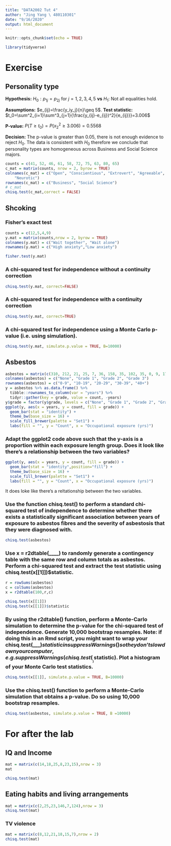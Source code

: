 ```yaml
---
title: "DATA2002 Tut 4"
author: "Jing Yang \ 480110301"
date: "9/16/2020"
output: html_document
---
```


```r
knitr::opts_chunk$set(echo = TRUE)
```

```r
library(tidyverse)
```

# Exercise

## Personality type

**Hypothesis:** $H_0: p_{1j}=p_{2j}$ for $j=1,2,3,4,5$ **vs** $H_1:$ Not all equalities hold.

**Assumptions:** $e_{ij}=\frac{y_iy_j}{n}\geq 5$.
**Test statistic:** $t_0=\sum^2_{i=1}\sum^3_{j=1}{\frac{y_{ij}-e_{ij})^2}{e_{ij}}}=3.006$

**P-value:** $P(T\geq t_0)=P(x^2_2 \geq 3.006)=0.5568$

**Decision:** The p-value is greater than 0.05, there is not enough evidence to reject $H_0$. The data is consistent with $H_0$ therefore we conclude that personality types are homogeneous across Business and Social Science majors.

```r
counts = c(41, 52, 46, 61, 58, 72, 75, 63, 80, 65)
c_mat = matrix(counts, nrow = 2, byrow = TRUE)
colnames(c_mat) = c("Open", "Conscientious", "Extrovert", "Agreeable", 
    "Neurotic")
rownames(c_mat) = c("Business", "Social Science")
# c_mat
chisq.test(c_mat,correct = FALSE)
```

## Shcoking

### Fisher’s exact test
```r
counts = c(12,5,4,9)
y.mat = matrix(counts,nrow = 2, byrow = TRUE)
colnames(y.mat) = c("Wait together", "Wait alone")
rownames(y.mat) = c("High anxiety","Low anxiety")

fisher.test(y.mat)
```

### A chi-squared test for independence without a continuity correction

```r
chisq.test(y.mat, correct=FALSE)
```
### A chi-squared test for independence with a continuity correction

```r
chisq.test(y.mat, correct=TRUE)
```

### A chi-squared test for independence using a Monte Carlo p-value (i.e. using simulation).

```r
chisq.test(y.mat, simulate.p.value = TRUE, B=10000)
```

## Asbestos
```r
asbestos = matrix(c(310, 212, 21, 25, 7, 36, 158, 35, 102, 35, 0, 9, 17, 49, 51, 0, 0, 4, 18, 28), nrow = 5)
colnames(asbestos) = c("None", "Grade 1", "Grade 2", "Grade 3")
rownames(asbestos) = c("0-9", "10-19", "20-29", "30-39", "40+")
y = asbestos %>% as.data.frame() %>% 
  tibble::rownames_to_column(var = "years") %>% 
  tidyr::gather(key = grade, value = count, -years)
y$grade = factor(y$grade, levels = c("None", "Grade 1", "Grade 2", "Grade 3"), ordered = TRUE)
ggplot(y, aes(x = years, y = count, fill = grade)) + 
  geom_bar(stat = "identity") + 
  theme_bw(base_size = 16) + 
  scale_fill_brewer(palette = "Set1") + 
  labs(fill = "", y = "Count", x = "Occupational exposure (yrs)")
```
### Adapt the ggplot2 code above such that the y-axis is a proportion within each exposure length group. Does it look like there’s a relationship between the two variables?
```r
ggplot(y, aes(x = years, y = count, fill = grade)) + 
  geom_bar(stat = "identity",position="fill") + 
  theme_bw(base_size = 16) + 
  scale_fill_brewer(palette = "Set1") + 
  labs(fill = "", y = "Count", x = "Occupational exposure (yrs)")
```

It does loke like there's a reltationship between the two variables.

### Use the function chisq.test() to perform a standard chi-squared test of independence to determine whether there exists a statistically significant association between years of exposure to asbestos fibres and the severity of asbestosis that they were diagnosed with.

```r
chisq.test(asbestos)
```

### Use x = r2dtable(____) to randomly generate a contingency table with the same row and column totals as asbestos. Perform a chi-squared test and extract the test statistic using chisq.test(x[[1]])$statistic.

```r
r = rowSums(asbestos)
c = colSums(asbestos)
x = r2dtable(100,r,c)

chisq.test(x[[1]])
chisq.test(x[[1]])$statistic
```

### By using the r2dtable() function, perform a Monte-Carlo simulation to determine the p-value for the chi-squared test of independence. Generate 10,000 bootstrap resamples. Note: if doing this in an Rmd script, you might want to wrap your chisq.test(___)$statistic in suppressWarnings() so they don’t slow down your computer, e.g. suppressWarnings(chisq.test(___)$statistic). Plot a histogram of your Monte Carlo test statistics.

```r
chisq.test(x[[1]], simulate.p.value = TRUE, B=10000)
```

### Use the chisq.test() function to perform a Monte-Carlo simulation that obtains a p-value. Do so using 10,000 bootstrap resamples.

```r
chisq.test(asbestos, simulate.p.value = TRUE, B =10000)
```

# For after the lab

## IQ and Income

```r
mat = matrix(c(14,18,25,8,23,15),nrow = 3)
mat
```
```r
chisq.test(mat)
```

## Eating habits and living arrangements

```r
mat = matrix(c(2,25,23,146,7,124),nrow = 3)
chisq.test(mat)
```

### TV violence
```r
mat = matrix(c(8,12,21,18,15,7),nrow = 2)
chisq.test(mat)
```

